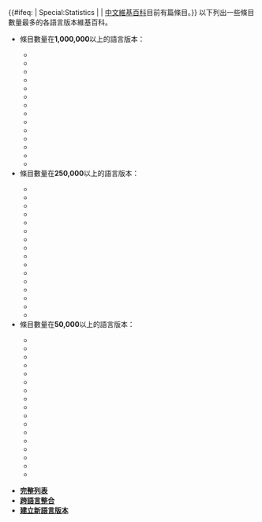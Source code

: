 <!-- Note: This section will be regularly modified to keep it approximately the same size as Template:Wikipedia's sister projects. -->
<div id="lang" class="nowraplinks nourlexpansion plainlinks">
{{#ifeq: {{FULLPAGENAME}} | Special:Statistics
| <!-- Do not show count on Special:Statistics. -->
| [[中文維基百科]]目前有[[Special:Statistics|{{NUMBEROFARTICLES}}]]篇條目。}}
以下列出一些條目數量最多的各語言版本維基百科。
<ul>
<li id="lang-3">條目數量在'''1,000,000'''以上的語言版本：<div class="hlist inline">
* {{Wikipedia languages/core|ceb}}
* {{Wikipedia languages/core|de}}
* {{Wikipedia languages/core|en}}
* {{Wikipedia languages/core|es}}
* {{Wikipedia languages/core|fr}}
* {{Wikipedia languages/core|it}}
* {{Wikipedia languages/core|nl}}
* {{Wikipedia languages/core|ja}}
* {{Wikipedia languages/core|pl}}
* {{Wikipedia languages/core|ru}}
* {{Wikipedia languages/core|sv}}
* {{Wikipedia languages/core|vi}}
* {{Wikipedia languages/core|war}}
* {{Wikipedia languages/core|zh}}
</div></li>
<li id="lang-2">條目數量在'''250,000'''以上的語言版本：<div class="hlist inline">
* {{Wikipedia languages/core|ar}}
* {{Wikipedia languages/core|id}}
* {{Wikipedia languages/core|ms}}
* {{Wikipedia languages/core|ca}}
* {{Wikipedia languages/core|cs}}
* {{Wikipedia languages/core|fa}}
* {{Wikipedia languages/core|ko}}
* {{Wikipedia languages/core|hu}}
* {{Wikipedia languages/core|no}}
* {{Wikipedia languages/core|pt}}
* {{Wikipedia languages/core|ro}}
* {{Wikipedia languages/core|sr}}
* {{Wikipedia languages/core|sh}}
* {{Wikipedia languages/core|fi}}
* {{Wikipedia languages/core|tr}}
* {{Wikipedia languages/core|uk}}
</div></li>
<li id="lang-1">條目數量在'''50,000'''以上的語言版本：<div class="hlist inline">
* {{Wikipedia languages/core|bs}}
* {{Wikipedia languages/core|bg}}
* {{Wikipedia languages/core|da}}
* {{Wikipedia languages/core|et}}
* {{Wikipedia languages/core|el}}
* {{Wikipedia languages/core|simple}}
* {{Wikipedia languages/core|eo}}
* {{Wikipedia languages/core|eu}}
* {{Wikipedia languages/core|gl}}
* {{Wikipedia languages/core|he}}
* {{Wikipedia languages/core|hr}}
* {{Wikipedia languages/core|lv}}
* {{Wikipedia languages/core|lt}}
* {{Wikipedia languages/core|nn}}
* {{Wikipedia languages/core|sk}}
* {{Wikipedia languages/core|sl}}
* {{Wikipedia languages/core|th}}
</div></li>
</ul>
</div>
<ul>
<li style="display: inline;">'''[[Wikipedia:維基百科語言列表|完整列表]]'''</li>
<li style="display: inline;">'''[[:en:Wikipedia:Multilingual coordination|跨語言整合]]'''</li>
<li style="display: inline;">'''[[m:Help:How to start a new Wikipedia|建立新語言版本]]'''</li>
</ul>